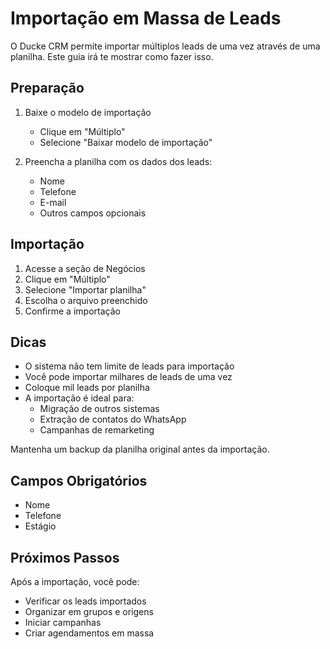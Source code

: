 # Importação em Massa de Leads

O Ducke CRM permite importar múltiplos leads de uma vez através de uma planilha. Este guia irá te mostrar como fazer isso.

## Preparação

1. Baixe o modelo de importação
   - Clique em "Múltiplo"
   - Selecione "Baixar modelo de importação"

2. Preencha a planilha com os dados dos leads:
   - Nome
   - Telefone
   - E-mail
   - Outros campos opcionais

## Importação

1. Acesse a seção de Negócios
2. Clique em "Múltiplo"
3. Selecione "Importar planilha"
4. Escolha o arquivo preenchido
5. Confirme a importação

## Dicas

- O sistema não tem limite de leads para importação
- Você pode importar milhares de leads de uma vez
- Coloque mil leads por planilha
- A importação é ideal para:
  - Migração de outros sistemas
  - Extração de contatos do WhatsApp
  - Campanhas de remarketing


Mantenha um backup da planilha original antes da importação.


## Campos Obrigatórios

- Nome
- Telefone
- Estágio

## Próximos Passos

Após a importação, você pode:
- Verificar os leads importados
- Organizar em grupos e origens
- Iniciar campanhas
- Criar agendamentos em massa 
